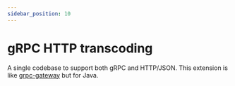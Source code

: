 ```yaml
---
sidebar_position: 10
---
```


# gRPC HTTP transcoding

A single codebase to support both gRPC and HTTP/JSON.
This extension is like [grpc-gateway](https://github.com/grpc-ecosystem/grpc-gateway) but for Java.

